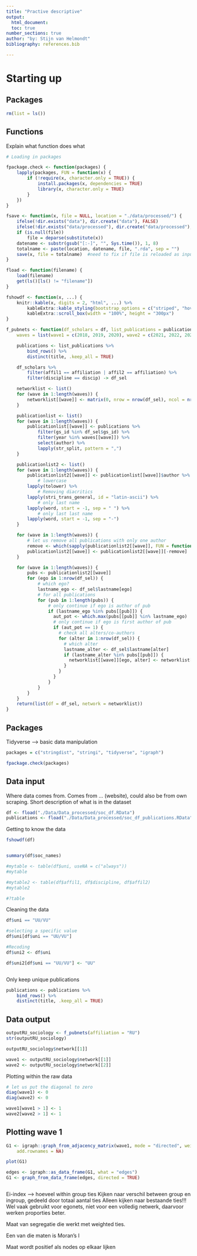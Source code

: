 ```yaml
---
title: "Practive descriptive"
output:
  html_document:
  toc: true
number_sections: true
author: "by: Stijn van Helmondt"
bibliography: references.bib

---
```


# Starting up
 
## Packages

```r
rm(list = ls())


```

## Functions

Explain what function does what
```r
# Loading in packages

fpackage.check <- function(packages) {
    lapply(packages, FUN = function(x) {
        if (!require(x, character.only = TRUE)) {
            install.packages(x, dependencies = TRUE)
            library(x, character.only = TRUE)
        }
    })
}

fsave <- function(x, file = NULL, location = "./data/processed/") {
    ifelse(!dir.exists("data"), dir.create("data"), FALSE)
    ifelse(!dir.exists("data/processed"), dir.create("data/processed"), FALSE)
    if (is.null(file))
        file = deparse(substitute(x))
    datename <- substr(gsub("[:-]", "", Sys.time()), 1, 8)
    totalname <- paste(location, datename, file, ".rda", sep = "")
    save(x, file = totalname)  #need to fix if file is reloaded as input name, not as x. 
}

fload <- function(filename) {
    load(filename)
    get(ls()[ls() != "filename"])
}

fshowdf <- function(x, ...) {
    knitr::kable(x, digits = 2, "html", ...) %>%
        kableExtra::kable_styling(bootstrap_options = c("striped", "hover")) %>%
        kableExtra::scroll_box(width = "100%", height = "300px")
}

f_pubnets <- function(df_scholars = df, list_publications = publications, discip = "sociology", affiliation = "RU",
    waves = list(wave1 = c(2018, 2019, 2020), wave2 = c(2021, 2022, 2023))) {

    publications <- list_publications %>%
        bind_rows() %>%
        distinct(title, .keep_all = TRUE)

    df_scholars %>%
        filter(affil1 == affiliation | affil2 == affiliation) %>%
        filter(discipline == discip) -> df_sel

    networklist <- list()
    for (wave in 1:length(waves)) {
        networklist[[wave]] <- matrix(0, nrow = nrow(df_sel), ncol = nrow(df_sel))
    }

    publicationlist <- list()
    for (wave in 1:length(waves)) {
        publicationlist[[wave]] <- publications %>%
            filter(gs_id %in% df_sel$gs_id) %>%
            filter(year %in% waves[[wave]]) %>%
            select(author) %>%
            lapply(str_split, pattern = ",")
    }

    publicationlist2 <- list()
    for (wave in 1:length(waves)) {
        publicationlist2[[wave]] <- publicationlist[[wave]]$author %>%
            # lowercase
        lapply(tolower) %>%
            # Removing diacritics
        lapply(stri_trans_general, id = "latin-ascii") %>%
            # only last name
        lapply(word, start = -1, sep = " ") %>%
            # only last last name
        lapply(word, start = -1, sep = "-")
    }

    for (wave in 1:length(waves)) {
        # let us remove all publications with only one author
        remove <- which(sapply(publicationlist2[[wave]], FUN = function(x) length(x) == 1) == TRUE)
        publicationlist2[[wave]] <- publicationlist2[[wave]][-remove]
    }

    for (wave in 1:length(waves)) {
        pubs <- publicationlist2[[wave]]
        for (ego in 1:nrow(df_sel)) {
            # which ego?
            lastname_ego <- df_sel$lastname[ego]
            # for all publications
            for (pub in 1:length(pubs)) {
                # only continue if ego is author of pub
                if (lastname_ego %in% pubs[[pub]]) {
                  aut_pot <- which.max(pubs[[pub]] %in% lastname_ego)
                  # only continue if ego is first author of pub
                  if (aut_pot == 1) {
                    # check all alters/co-authors
                    for (alter in 1:nrow(df_sel)) {
                      # which alter
                      lastname_alter <- df_sel$lastname[alter]
                      if (lastname_alter %in% pubs[[pub]]) {
                        networklist[[wave]][ego, alter] <- networklist[[wave]][ego, alter] + 1
                      }
                    }
                  }
                }
            }
        }
    }
    return(list(df = df_sel, network = networklist))
}

```

## Packages

Tidyverse --> basic data manipulation

```r
packages = c("stringdist", "stringi", "tidyverse", "igraph")

fpackage.check(packages)
```


## Data input

Where data comes from. Comes from ... (website), could also be from own scraping. 
Short description of what is in the dataset

```r
df <- fload("./Data/Data_processed/soc_df.RData")
publications <- fload("./Data/Data_processed/soc_df_publications.RData")
```

Getting to know the data
```r
fshowdf(df)


summary(df$soc_names)

#mytable <- table(df$uni, useNA = c("always"))
#mytable

#mytable2 <- table(df$affil1, df$discipline, df$affil2)
#mytable2

#?table 

```

Cleaning the data 
```r
df$uni == "UU/VU"

#selecting a specific value
df$uni[df$uni == "UU/VU"]

#Recoding
df$uni2 <- df$uni

df$uni2[df$uni == "UU/VU"] <- "UU"



```

Only keep unique publications
```r

publications <- publications %>%
    bind_rows() %>%
    distinct(title, .keep_all = TRUE)
```

## Data output

```r
outputRU_sociology <- f_pubnets(affiliation = "RU")
str(outputRU_sociology)

outputRU_sociology$network[[1]]

wave1 <- outputRU_sociology$network[[1]]
wave2 <- outputRU_sociology$network[[2]]
```

Plotting within the raw data
```r
# let us put the diagonal to zero
diag(wave1) <- 0
diag(wave2) <- 0

wave1[wave1 > 1] <- 1
wave2[wave2 > 1] <- 1
```

## Plotting wave 1
```r
G1 <- igraph::graph_from_adjacency_matrix(wave1, mode = "directed", weighted = TRUE, diag = TRUE, add.colnames = NA,
    add.rownames = NA)

plot(G1)

edges <- igraph::as_data_frame(G1, what = "edges")
G1 <- graph_from_data_frame(edges, directed = TRUE)



```
Ei-index --> hoeveel within group ties 
Kijken naar verschil between group en ingroup, gedeeld door totaal aantal ties 
Alleen kijken naar bestaande ties!!! 
Wel vaak gebruikt voor egonets, niet voor een volledig netwerk, daarvoor werken proporties beter. 

Maat van segregatie die werkt met weighted ties. 

Een van die maten is Moran's I

Maat wordt positief als nodes op elkaar lijken 

```r

```


